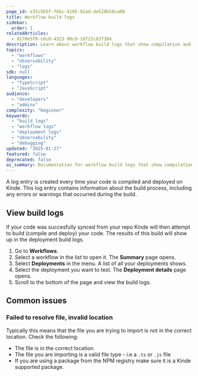 ```yaml
---
page_id: e35c5b5f-f6bc-4105-92ad-de528b50ca08
title: Workflow build logs
sidebar:
  order: 1
relatedArticles:
  - d170e5f0-c6c0-4323-90c9-1d722c837384
description: Learn about workflow build logs that show compilation and deployment information when workflows are synced and deployed in Kinde, including error and warning details.
topics:
  - "workflows"
  - "observability"
  - "logs"
sdk: null
languages:
  - "TypeScript"
  - "JavaScript"
audience:
  - "developers"
  - "admins"
complexity: "beginner"
keywords:
  - "build logs"
  - "workflow logs"
  - "deployment logs"
  - "observability"
  - "debugging"
updated: "2025-01-27"
featured: false
deprecated: false
ai_summary: Documentation for workflow build logs that show compilation and deployment information when workflows are synced and deployed.
---
```


A log entry is created every time your code is compiled and deployed on Kinde. This log entry contains information about the build process, including any errors or warnings that occurred during the build.

## View build logs

If your code was succesfully synced from your repo Kinde will then attempt to build (compile and deploy) your code. The results of this build will show up in the deployment build logs.

1. Go to **Workflows**.
2. Select a workflow in the list to open it. The **Summary** page opens.
3. Select **Deployments** in the menu. A list of all your deployments shows.
4. Select the deployment you want to test. The **Deployment details** page opens.
5. Scroll to the bottom of the page and view the build logs.

## Common issues

### Failed to resolve file, invalid location

Typically this means that the file you are trying to import is not in the correct location. Check the following:

- The file is in the correct location.
- The file you are importing is a valid file type - i.e a `.ts` or `.js` file
- If you are using a package from the NPM registry make sure it is a Kinde supported package.
